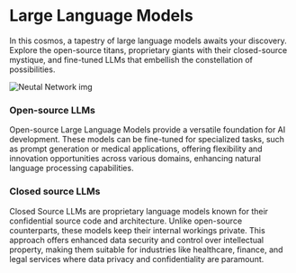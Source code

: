 
# Large Language Models

In this cosmos, a tapestry of large language models awaits your discovery. Explore the open-source titans, proprietary giants with their closed-source mystique, and fine-tuned LLMs that embellish the constellation of possibilities.

![Neutal Network img](/static/img/Nnetwork.png)

### Open-source LLMs

Open-source Large Language Models provide a versatile foundation for AI development. These models can be fine-tuned for specialized tasks, such as prompt generation or medical applications, offering flexibility and innovation opportunities across various domains, enhancing natural language processing capabilities.

### Closed source LLMs

Closed Source LLMs are proprietary language models known for their confidential source code and architecture. Unlike open-source counterparts, these models keep their internal workings private. This approach offers enhanced data security and control over intellectual property, making them suitable for industries like healthcare, finance, and legal services where data privacy and confidentiality are paramount.
